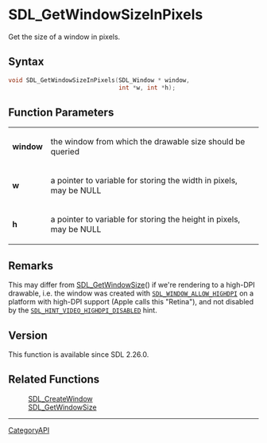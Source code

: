 = SDL_GetWindowSizeInPixels =

Get the size of a window in pixels.

== Syntax ==

<syntaxhighlight lang='c'>
void SDL_GetWindowSizeInPixels(SDL_Window * window, 
                               int *w, int *h);
</syntaxhighlight>

== Function Parameters ==

{|
|'''window'''
|the window from which the drawable size should be queried
|-
|'''w'''
|a pointer to variable for storing the width in pixels, may be NULL
|-
|'''h'''
|a pointer to variable for storing the height in pixels, may be NULL
|}

== Remarks ==

This may differ from [[SDL_GetWindowSize]]() if we're rendering to a
high-DPI drawable, i.e. the window was created with
<code>[[SDL_WINDOW_ALLOW_HIGHDPI]]</code> on a platform with high-DPI
support (Apple calls this "Retina"), and not disabled by the
<code>[[SDL_HINT_VIDEO_HIGHDPI_DISABLED]]</code> hint.

== Version ==

This function is available since SDL 2.26.0.

== Related Functions ==

:[[SDL_CreateWindow]]
:[[SDL_GetWindowSize]]

----
[[CategoryAPI]]


